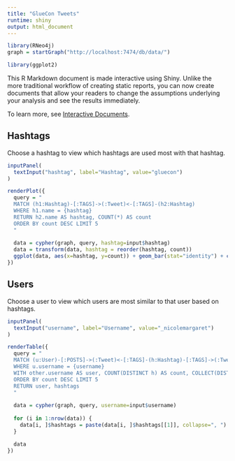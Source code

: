 ```yaml
---
title: "GlueCon Tweets"
runtime: shiny
output: html_document
---
```


```r
library(RNeo4j)
graph = startGraph("http://localhost:7474/db/data/")

library(ggplot2)
```

This R Markdown document is made interactive using Shiny. Unlike the more traditional workflow of creating static reports, you can now create documents that allow your readers to change the assumptions underlying your analysis and see the results immediately. 

To learn more, see [Interactive Documents](http://rmarkdown.rstudio.com/authoring_shiny.html).

## Hashtags

Choose a hashtag to view which hashtags are used most with that hashtag.

```r
inputPanel(
  textInput("hashtag", label="Hashtag", value="gluecon")
)

renderPlot({
  query = "
  MATCH (h1:Hashtag)-[:TAGS]->(:Tweet)<-[:TAGS]-(h2:Hashtag)
  WHERE h1.name = {hashtag}
  RETURN h2.name AS hashtag, COUNT(*) AS count
  ORDER BY count DESC LIMIT 5
  "
  
  data = cypher(graph, query, hashtag=input$hashtag)
  data = transform(data, hashtag = reorder(hashtag, count))
  ggplot(data, aes(x=hashtag, y=count)) + geom_bar(stat="identity") + coord_flip()
})
```

## Users

Choose a user to view which users are most similar to that user based on hashtags.

```r
inputPanel(
  textInput("username", label="Username", value="_nicolemargaret")
)

renderTable({
  query = "
  MATCH (u:User)-[:POSTS]->(:Tweet)<-[:TAGS]-(h:Hashtag)-[:TAGS]->(:Tweet)<-[:POSTS]-(other:User)
  WHERE u.username = {username}
  WITH other.username AS user, COUNT(DISTINCT h) AS count, COLLECT(DISTINCT h.name) AS hashtags
  ORDER BY count DESC LIMIT 5
  RETURN user, hashtags
  "
  
  data = cypher(graph, query, username=input$username)
  
  for (i in 1:nrow(data)) {
    data[i, ]$hashtags = paste(data[i, ]$hashtags[[1]], collapse=", ")
  }

  data
})
```